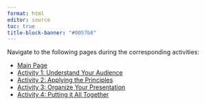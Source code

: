 ```yaml
---
format: html
editor: source
toc: true
title-block-banner: "#0057b8"
---
```


Navigate to the following pages during the corresponding activities:

* [Main Page](index.html)
* [Activity 1: Understand Your Audience](audience.html)
* [Activity 2: Applying the Principles](principles.html)
* [Activity 3: Organize Your Presentation](organize.html)
* [Activity 4: Putting it All Together](together.html)